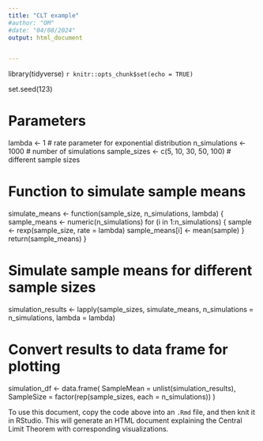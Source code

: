 ```yaml
---
title: "CLT example"
#author: "OM"
#date: "04/08/2024"
output: html_document


---
```

library(tidyverse)
  ```r
knitr::opts_chunk$set(echo = TRUE)
```

set.seed(123)

# Parameters
lambda <- 1 # rate parameter for exponential distribution
n_simulations <- 1000 # number of simulations
sample_sizes <- c(5, 10, 30, 50, 100) # different sample sizes

# Function to simulate sample means
simulate_means <- function(sample_size, n_simulations, lambda) {
  sample_means <- numeric(n_simulations)
  for (i in 1:n_simulations) {
    sample <- rexp(sample_size, rate = lambda)
    sample_means[i] <- mean(sample)
  }
  return(sample_means)
}

# Simulate sample means for different sample sizes
simulation_results <- lapply(sample_sizes, simulate_means, n_simulations = n_simulations, lambda = lambda)

# Convert results to data frame for plotting
simulation_df <- data.frame(
  SampleMean = unlist(simulation_results),
  SampleSize = factor(rep(sample_sizes, each = n_simulations))
)

To use this document, copy the code above into an `.Rmd` file, and then knit it in RStudio. This will generate an HTML document explaining the Central Limit Theorem with corresponding visualizations.

